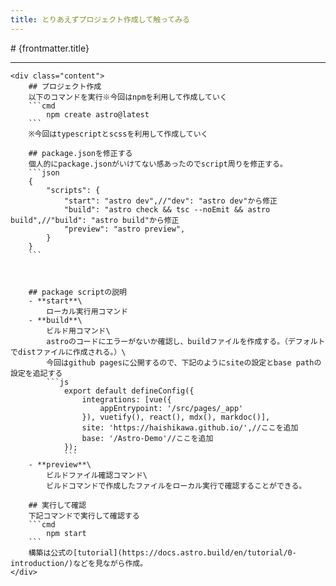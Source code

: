 ```yaml
---
title: とりあえずプロジェクト作成して触ってみる
---
```


<div class="padding-md w-md">
# {frontmatter.title}

---
    <div class="content">
        ## プロジェクト作成
        以下のコマンドを実行※今回はnpmを利用して作成していく
        ```cmd
            npm create astro@latest
        ```
        ※今回はtypescriptとscssを利用して作成していく

        ## package.jsonを修正する
        個人的にpackage.jsonがいけてない感あったのでscript周りを修正する。
        ```json
        {
            "scripts": {
                "start": "astro dev",//"dev": "astro dev"から修正
                "build": "astro check && tsc --noEmit && astro build",//"build": "astro build"から修正
                "preview": "astro preview",
            }
        }
        ```



        ## package scriptの説明
        - **start**\
            ローカル実行用コマンド
        - **build**\
            ビルド用コマンド\
            astroのコードにエラーがないか確認し、buildファイルを作成する。（デフォルトでdistファイルに作成される。）\
            今回はgithub pagesに公開するので、下記のようにsiteの設定とbase pathの設定を追記する
            ```js
                export default defineConfig({
                    integrations: [vue({
                        appEntrypoint: '/src/pages/_app'
                    }), vuetify(), react(), mdx(), markdoc()],
                    site: 'https://haishikawa.github.io/',//ここを追加
                    base: '/Astro-Demo'//ここを追加
                });
                ```
        - **preview**\
            ビルドファイル確認コマンド\
            ビルドコマンドで作成したファイルをローカル実行で確認することができる。

        ## 実行して確認
        下記コマンドで実行して確認する
        ```cmd
            npm start
        ```
        構築は公式の[tutorial](https://docs.astro.build/en/tutorial/0-introduction/)などを見ながら作成。
    </div>
</div>
